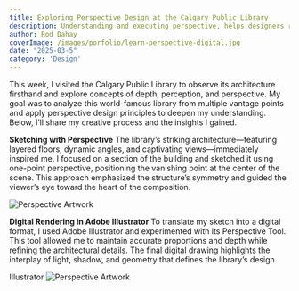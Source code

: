 ```yaml
---
title: Exploring Perspective Design at the Calgary Public Library
description: Understanding and executing perspective, helps designers refine their craft and make them better artists and designers. 
author: Rod Dahay
coverImage: /images/porfolio/learn-perspective-digital.jpg
date: "2025-03-5"
category: 'Design'
---
```


This week, I visited the Calgary Public Library to observe its architecture firsthand and explore concepts of depth, perception, and perspective. My goal was to analyze this world-famous library from multiple vantage points and apply perspective design principles to deepen my understanding. Below, I’ll share my creative process and the insights I gained.


**Sketching with Perspective**
The library’s striking architecture—featuring layered floors, dynamic angles, and captivating views—immediately inspired me. I focused on a section of the building and sketched it using one-point perspective, positioning the vanishing point at the center of the scene. This approach emphasized the structure’s symmetry and guided the viewer’s eye toward the heart of the composition.

![Perspective Artwork](/images/porfolio/learn-perspective-sketch.jpg)


**Digital Rendering in Adobe Illustrator**
To translate my sketch into a digital format, I used Adobe Illustrator and experimented with its Perspective Tool. This tool allowed me to maintain accurate proportions and depth while refining the architectural details. The final digital drawing highlights the interplay of light, shadow, and geometry that defines the library’s design.

Illustrator
![Perspective Artwork](/images/porfolio/learn-perspective-digital.jpg)




